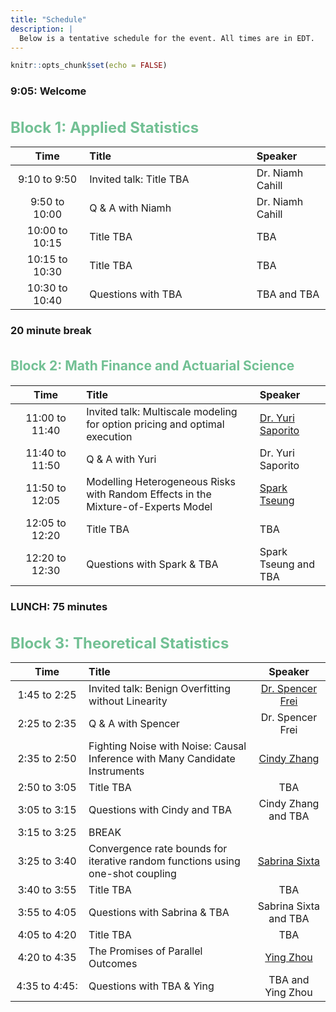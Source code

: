 ```yaml
---
title: "Schedule"
description: |
  Below is a tentative schedule for the event. All times are in EDT.
---
```


```r
knitr::opts_chunk$set(echo = FALSE)
```

### 9:05: Welcome


<b>
<h1 style="font-size:2.5vw">
<span style="color:#72C094">Block 1: Applied Statistics</span>
</h1>
</b>


-------------------------------------------------------------
 Time             Title                                   Speaker
-------           ----------------------------------      -----------------
9:10 to 9:50      Invited talk:  
                  Title TBA                               Dr. Niamh Cahill

9:50 to 10:00      Q & A with Niamh                       Dr. Niamh Cahill

10:00 to 10:15     Title TBA                              TBA

10:15 to 10:30     Title TBA                              TBA

10:30 to 10:40     Questions with TBA                     TBA and TBA

-------------------------------------------------------------


### 20 minute break 

<b>
<h1 style="font-size:2.5vw">
<h2 style="line-height:1.3">
<span style="color:#72C094">Block 2: Math Finance and Actuarial Science</span>
</h2>
</h1>
</b>

-------------------------------------------------------------
 Time             Title                                      Speaker
-------           ----------------------------------         -----------------
11:00 to 11:40    Invited talk: Multiscale modeling 
                  for option pricing and optimal execution    [Dr. Yuri Saporito](abstracts.html#yuri-saporito)

11:40 to 11:50    Q & A with Yuri                             Dr. Yuri Saporito

11:50 to 12:05    Modelling Heterogeneous Risks with Random 
                  Effects in the Mixture-of-Experts Model     [Spark Tseung](abstracts.html#spark-tseung)

12:05 to 12:20       Title TBA                                 TBA

12:20 to 12:30    Questions with Spark & TBA                  Spark Tseung and TBA

-------------------------------------------------------------


### LUNCH: 75 minutes

<b>
<h1 style="font-size:2.5vw">
<span style="color:#72C094">Block 3: Theoretical Statistics</span>
</h1>
</b>

-------------------------------------------------------------
 Time             Title                                      Speaker
-------           ----------------------------------        -----------------
1:45 to 2:25      Invited talk: Benign Overfitting without
                   Linearity                                [Dr. Spencer Frei](abstracts.html#spencer-frei)

2:25 to 2:35       Q & A with Spencer                       Dr. Spencer Frei

2:35 to 2:50      Fighting Noise with Noise: Causal 
                  Inference with Many Candidate Instruments  [Cindy Zhang](abstracts.html#cindy-zhang)

2:50 to 3:05      Title TBA                                  TBA

3:05 to 3:15      Questions with Cindy and TBA              Cindy Zhang and TBA

3:15 to 3:25      BREAK                                               

3:25 to 3:40      Convergence rate bounds for iterative 
                  random functions using one-shot coupling   [Sabrina Sixta](abstracts.html#sabrina-sixta)

3:40 to 3:55      Title TBA                                   TBA

3:55 to 4:05      Questions with Sabrina & TBA                Sabrina Sixta and TBA

4:05 to 4:20      Title TBA                                   TBA

4:20 to 4:35      The Promises of Parallel Outcomes           [Ying Zhou](abstracts.html#ying-zhou)

4:35 to 4:45:     Questions with TBA & Ying                   TBA and Ying Zhou

-------------------------------------------------------------
